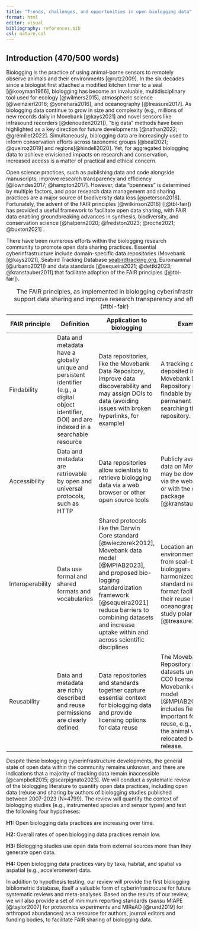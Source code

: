 ```yaml
---
title: "Trends, challenges, and opportunities in open biologging data"
format: html
editor: visual
bibliography: references.bib
csl: nature.csl
---
```


## Introduction (470/500 words)

Biologging is the practice of using animal-borne sensors to remotely observe animals and their environments [@rutz2009]. In the six decades since a biologist first attached a modified kitchen timer to a seal [@kooyman1966], biologging has become an invaluable, multidisciplinary tool used for ecology [@wilmers2015], atmospheric science [@weinzierl2016; @yonehara2016], and oceanography [@treasure2017]. As biologging data continue to grow in size and complexity (e.g., millions of new records daily in Movebank [@kays2021] and novel sensors like infrasound recorders [@denouden2021]), "big data" methods have been highlighted as a key direction for future developments [@nathan2022; @grémillet2022]. Simultaneously, biologging data are increasingly used to inform conservation efforts across taxonomic groups [@beal2021; @queiroz2019] and regions[@hindell2020]. Yet, for aggregated biologging data to achieve envisioned impacts on research and conservation, increased access is a matter of practical and ethical concern.

Open science practices, such as publishing data and code alongside manuscripts, improve research transparency and efficiency [@lowndes2017; @hampton2017]. However, data "openness" is determined by multiple factors, and poor research data management and sharing practices are a major source of biodiversity data loss [@peterson2018]. Fortunately, the advent of the FAIR principles [@wilkinson2016] ([@tbl-fair]) has provided a useful framework to facilitate open data sharing, with FAIR data enabling groundbreaking advances in synthesis, biodiversity, and conservation science [@halpern2020; @fredston2023; @roche2021; @buxton2021] .

There have been numerous efforts within the biologging research community to promote open data sharing practices. Essential cyberinfrastructure include domain-specific data repositories (Movebank [@kays2021], Seabird Tracking Database [seabirdtracking.org](https://www.seabirdtracking.org), Euromammal [@urbano2021]) and data standards [@sequeira2021; @dettki2023; @kranstauber2011] that facilitate adoption of the FAIR principles ([@tbl-fair]).

| FAIR principle   | Definition                                                                                                                                           | Application to biologging                                                                                                                                                                                                                                                | Example                                                                                                                                                                                                         |
|------------------|------------------|------------------|------------------|
| Findability      | Data and metadata have a globally unique and persistent identifier (e.g., a digital object identifier, DOI) and are indexed in a searchable resource | Data repositories, like the Movebank Data Repository, improve data discoverability and may assign DOIs to data (avoiding issues with broken hyperlinks, for example)                                                                                                     | A tracking dataset deposited in the Movebank Data Repository is findable by its permanent DOI or by searching the repository.                                                                                   |
| Accessibility    | Data and metadata are retrievable by open and universal protocols, such as HTTP                                                                      | Data repositories allow scientists to retrieve biologging data via a web browser or other open source tools                                                                                                                                                              | Publicly available data on Movebank may be downloaded via the website, API, or with the `move2` R package [@kranstauber2023]                                                                                    |
| Interoperability | Data use formal and shared formats and vocabularies                                                                                                  | Shared protocols like the Darwin Core standard [@wieczorek2012], Movebank data model [@MPIAB2023], and proposed bio-logging standardization framework [@sequeira2021] reduce barriers to combining datasets and increase uptake within and across scientific disciplines | Location and environmental data from seal-borne biologgers harmonized to a standard netCDF format facilitated their reuse by oceanographers to study polar regions [@treasure2017]                              |
| Reusability      | Data and metadata are richly described and reuse permissions are clearly defined                                                                     | Data repositories and standards together capture essential context for biologging data and provide licensing options for data reuse                                                                                                                                      | The Movebank Data Repository releases datasets under the CC0 license and the Movebank data model [@MPIAB2023] includes fields important for data reuse, e.g., whether the animal was relocated before release.  |

: The FAIR principles, as implemented in biologging cyberinfrastructure, support data sharing and improve research transparency and efficiency. {#tbl-fair}

Despite these biologging cyberinfrastructure developments, the general state of open data within the community remains unknown, and there are indications that a majority of tracking data remain inaccessible [@campbell2015; @scarpignato2023]. We will conduct a systematic review of the biologging literature to quantify open data practices, including open data (re)use and sharing by authors of biologging studies published between 2007-2023 (N=4799). The review will quantify the context of biologging studies (e.g., instrumented species and sensor types) and test the following four hypotheses:

**H1:** Open biologging data practices are increasing over time.

**H2:** Overall rates of open biologging data practices remain low.

**H3:** Biologging studies use open data from external sources more than they generate open data.

**H4:** Open biologging data practices vary by taxa, habitat, and spatial vs aspatial (e.g., accelerometer) data.

In addition to hypothesis testing, our review will provide the first biologging bibliometric database, itself a valuable form of cyberinfrastrucure for future systematic reviews and meta-analyses. Based on the results of our review, we will also provide a set of minimum reporting standards (*sensu* MIAPE [@taylor2007] for proteomics experiments and MIReAD [@rund2019] for arthropod abundances) as a resource for authors, journal editors and funding bodies, to facilitate FAIR sharing of biologging data.

